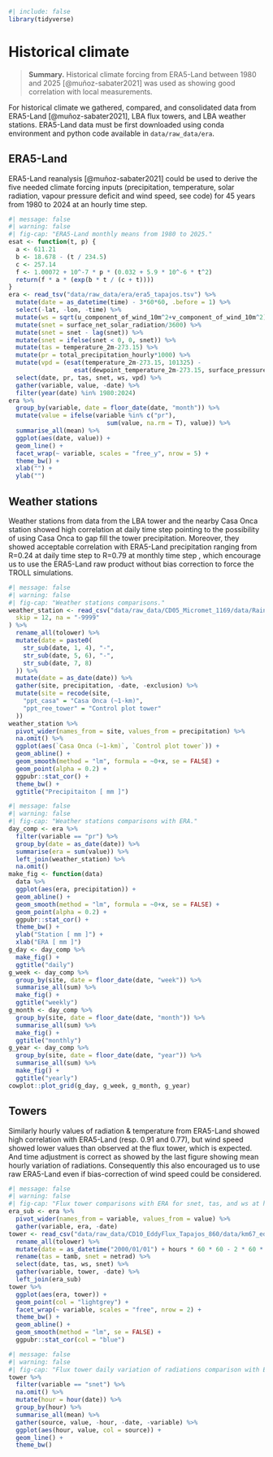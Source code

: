 ```r
#| include: false
library(tidyverse)
```

# Historical climate {.unnumbered}

> **Summary.** Historical climate forcing from ERA5-Land between 1980 and 2025 [@muñoz-sabater2021] was used as showing good correlation with local measurements.

For historical climate we gathered, compared, and consolidated data from ERA5-Land [@muñoz-sabater2021], LBA flux towers, and LBA weather stations. ERA5-Land data must be first downloaded using conda environment and python code available in `data/raw_data/era`.

## ERA5-Land

ERA5-Land reanalysis [@muñoz-sabater2021] could be used to derive the five needed climate forcing inputs (precipitation, temperature, solar radiation, vapour pressure deficit and wind speed, see code) for 45 years from 1980 to 2024 at an hourly time step.

```r
#| message: false
#| warning: false
#| fig-cap: "ERA5-Land monthly means from 1980 to 2025."
esat <- function(t, p) {
  a <- 611.21
  b <- 18.678 - (t / 234.5)
  c <- 257.14
  f <- 1.00072 + 10^-7 * p * (0.032 + 5.9 * 10^-6 * t^2)
  return(f * a * (exp(b * t / (c + t))))
}
era <- read_tsv("data/raw_data/era/era5_tapajos.tsv") %>% 
  mutate(date = as_datetime(time) - 3*60*60, .before = 1) %>% 
  select(-lat, -lon, -time) %>% 
  mutate(ws = sqrt(u_component_of_wind_10m^2+v_component_of_wind_10m^2)) %>% 
  mutate(snet = surface_net_solar_radiation/3600) %>% 
  mutate(snet = snet - lag(snet)) %>% 
  mutate(snet = ifelse(snet < 0, 0, snet)) %>% 
  mutate(tas = temperature_2m-273.15) %>% 
  mutate(pr = total_precipitation_hourly*1000) %>% 
  mutate(vpd = (esat(temperature_2m-273.15, 101325) - 
                  esat(dewpoint_temperature_2m-273.15, surface_pressure/1000))/1000) %>% 
  select(date, pr, tas, snet, ws, vpd) %>% 
  gather(variable, value, -date) %>% 
  filter(year(date) %in% 1980:2024) 
era %>% 
  group_by(variable, date = floor_date(date, "month")) %>% 
  mutate(value = ifelse(variable %in% c("pr"),
                           sum(value, na.rm = T), value)) %>% 
  summarise_all(mean) %>% 
  ggplot(aes(date, value)) +
  geom_line() +
  facet_wrap(~ variable, scales = "free_y", nrow = 5) +
  theme_bw() +
  xlab("") +
  ylab("")
```

## Weather stations

Weather stations from data from the LBA tower and the nearby Casa Onca station showed high correlation at daily time step pointing to the possibility of using Casa Onca to gap fill the tower precipitation. Moreover, they showed acceptable correlation with ERA5-Land precipitation ranging from R=0.24 at daily time step to R=0.79 at monthly time step , which encourage us to use the ERA5-Land raw product without bias correction to force the TROLL simulations.

```r
#| message: false
#| warning: false
#| fig-cap: "Weather stations comparisons."
weather_station <- read_csv("data/raw_data/CD05_Micromet_1169/data/Rainfall_REE_plots_1999_2006.csv", # nolint
  skip = 12, na = "-9999"
) %>%
  rename_all(tolower) %>%
  mutate(date = paste0(
    str_sub(date, 1, 4), "-",
    str_sub(date, 5, 6), "-",
    str_sub(date, 7, 8)
  )) %>%
  mutate(date = as_date(date)) %>%
  gather(site, precipitation, -date, -exclusion) %>%
  mutate(site = recode(site,
    "ppt_casa" = "Casa Onca (~1-km)",
    "ppt_ree_tower" = "Control plot tower"
  ))
weather_station %>% 
  pivot_wider(names_from = site, values_from = precipitation) %>% 
  na.omit() %>% 
  ggplot(aes(`Casa Onca (~1-km)`, `Control plot tower`)) +
  geom_abline() +
  geom_smooth(method = "lm", formula = ~0+x, se = FALSE) +
  geom_point(alpha = 0.2) +
  ggpubr::stat_cor() +
  theme_bw() +
  ggtitle("Precipitaiton [ mm ]")
```

```r
#| message: false
#| warning: false
#| fig-cap: "Weather stations comparisons with ERA."
day_comp <- era %>% 
  filter(variable == "pr") %>% 
  group_by(date = as_date(date)) %>% 
  summarise(era = sum(value)) %>% 
  left_join(weather_station) %>% 
  na.omit()
make_fig <- function(data)
  data %>% 
  ggplot(aes(era, precipitation)) +
  geom_abline() +
  geom_smooth(method = "lm", formula = ~0+x, se = FALSE) +
  geom_point(alpha = 0.2) +
  ggpubr::stat_cor() +
  theme_bw() +
  ylab("Station [ mm ]") +
  xlab("ERA [ mm ]")
g_day <- day_comp %>% 
  make_fig() +
  ggtitle("daily")
g_week <- day_comp %>% 
  group_by(site, date = floor_date(date, "week")) %>% 
  summarise_all(sum) %>% 
  make_fig() +
  ggtitle("weekly")
g_month <- day_comp %>% 
  group_by(site, date = floor_date(date, "month")) %>% 
  summarise_all(sum) %>% 
  make_fig() +
  ggtitle("monthly")
g_year <- day_comp %>% 
  group_by(site, date = floor_date(date, "year")) %>% 
  summarise_all(sum) %>% 
  make_fig() +
  ggtitle("yearly")
cowplot::plot_grid(g_day, g_week, g_month, g_year)
```

## Towers

Similarly hourly values of radiation & temperature from ERA5-Land showed high correlation with ERA5-Land (resp. 0.91 and 0.77), but wind speed showed lower values than observed at the flux tower, which is expected. And time adjustment is correct as showed by the last figure showing mean hourly variation of radiations. Consequently this also encouraged us to use raw ERA5-Land even if bias-correction of wind speed could be considered.

```r
#| message: false
#| warning: false
#| fig-cap: "Flux tower comparisons with ERA for snet, tas, and ws at hourly timestep."
era_sub <- era %>% 
  pivot_wider(names_from = variable, values_from = value) %>% 
  gather(variable, era, -date)
tower <- read_csv("data/raw_data/CD10_EddyFlux_Tapajos_860/data/km67_eddyflux_2002_2006.txt") %>% # nolint
  rename_all(tolower) %>%
  mutate(date = as_datetime("2000/01/01") + hours * 60 * 60 - 2 * 60 * 60) %>%
  rename(tas = tamb, snet = netrad) %>%
  select(date, tas, ws, snet) %>% 
  gather(variable, tower, -date) %>% 
  left_join(era_sub)
tower %>% 
  ggplot(aes(era, tower)) +
  geom_point(col = "lightgrey") +
  facet_wrap(~ variable, scales = "free", nrow = 2) +
  theme_bw() +
  geom_abline() +
  geom_smooth(method = "lm", se = FALSE) +
  ggpubr::stat_cor(col = "blue")
```

```r
#| message: false
#| warning: false
#| fig-cap: "Flux tower daily variation of radiations comparison with ERA."
tower %>% 
  filter(variable == "snet") %>% 
  na.omit() %>% 
  mutate(hour = hour(date)) %>% 
  group_by(hour) %>% 
  summarise_all(mean) %>% 
  gather(source, value, -hour, -date, -variable) %>% 
  ggplot(aes(hour, value, col = source)) +
  geom_line() +
  theme_bw()
```
